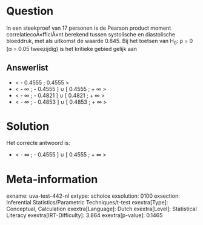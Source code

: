 Question
========

In een steekproef van 17 personen is de Pearson product moment
correlatiecoÃ«fficiÃ«nt berekend tussen systolische en diastolische
bloeddruk, met als uitkomst de waarde 0.845. Bij het toetsen van H~0~: ρ
= 0 (α = 0.05 tweezijdig) is het kritieke gebied gelijk aan

Answerlist
----------

* < - 0.4555 ; 0.4555 >
* < - ∞ ; - 0.4555 ] ∪ [ 0.4555 ; + ∞ >
* < - ∞ ; - 0.4821 ] ∪ [ 0.4821 ; + ∞ >
* < - ∞ ; - 0.4853 ] ∪ [ 0.4853 ; + ∞ >

Solution
========

Het correcte antwoord is: 

* < - ∞ ; - 0.4555 ] ∪ [ 0.4555 ; + ∞ >

Meta-information
================
exname: uva-test-442-nl
extype: schoice
exsolution: 0100
exsection: Inferential Statistics/Parametric Techniques/t-test
exextra[Type]: Conceptual, Calculation
exextra[Language]: Dutch
exextra[Level]: Statistical Literacy
exextra[IRT-Difficulty]: 3.864
exextra[p-value]: 0.1465
